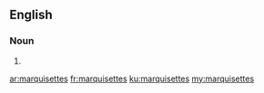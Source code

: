 ==English==

===Noun===
{{head|en|plural}}

# {{plural of|marquisette|lang=en}}

[[ar:marquisettes]]
[[fr:marquisettes]]
[[ku:marquisettes]]
[[my:marquisettes]]